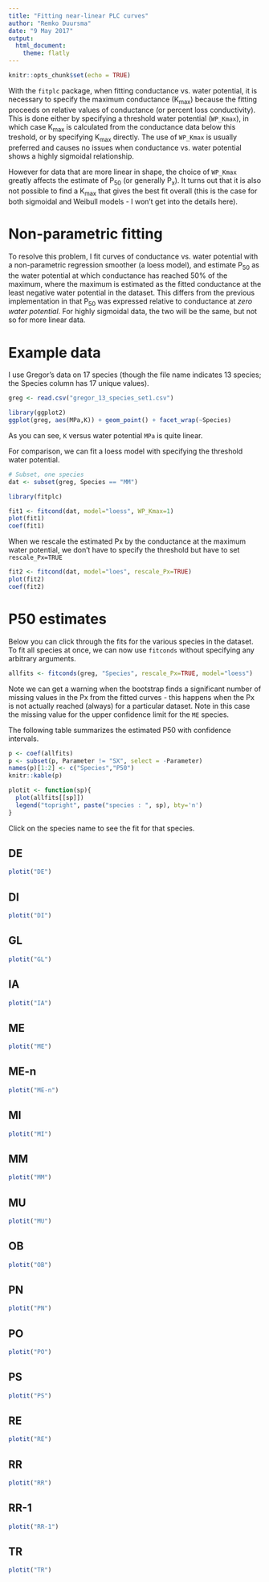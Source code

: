 ```yaml
---
title: "Fitting near-linear PLC curves"
author: "Remko Duursma"
date: "9 May 2017"
output: 
  html_document:
    theme: flatly
---
```


```r
knitr::opts_chunk$set(echo = TRUE)
```


With the `fitplc` package, when fitting conductance vs. water potential, it is necessary to specify the maximum conductance (K~max~) because the fitting proceeds on relative values of conductance (or percent loss conductivity). This is done either by specifying a threshold water potential (`WP_Kmax`), in which case K~max~ is calculated from the conductance data below this treshold, or by specifying K~max~ directly. The use of `WP_Kmax` is usually preferred and causes no issues when conductance vs. water potential shows a highly sigmoidal relationship.

However for data that are more linear in shape, the choice of `WP_Kmax` greatly affects the estimate of P~50~ (or generally P~x~). It turns out that it is also not possible to find a K~max~ that gives the best fit overall (this is the case for both sigmoidal and Weibull models - I won't get into the details here).

# Non-parametric fitting

To resolve this problem, I fit curves of conductance vs. water potential with a non-parametric regression smoother (a loess model), and estimate P~50~ as the water potential at which conductance has reached 50% of the maximum, where the maximum is estimated as the fitted conductance at the least negative water potential in the dataset. This differs from the previous implementation in that P~50~ was expressed relative to conductance at *zero water potential*. For highly sigmoidal data, the two will be the same, but not so for more linear data.


# Example data

I use Gregor's data on 17 species (though the file name indicates 13 species; the Species column has 17 unique values).

```r
greg <- read.csv("gregor_13_species_set1.csv")

library(ggplot2)
ggplot(greg, aes(MPa,K)) + geom_point() + facet_wrap(~Species)
```

As you can see, `K` versus water potential `MPa` is quite linear.

For comparison, we can fit a loess model with specifying the threshold water potential.

```r
# Subset, one species
dat <- subset(greg, Species == "MM")

library(fitplc)

fit1 <- fitcond(dat, model="loess", WP_Kmax=1)
plot(fit1)
coef(fit1)
```

When we rescale the estimated Px by the conductance at the maximum water potential, we don't have to specify the threshold but have to set `rescale_Px=TRUE`


```r
fit2 <- fitcond(dat, model="loes", rescale_Px=TRUE)
plot(fit2)
coef(fit2)
```


# P50 estimates {.tabset}

Below you can click through the fits for the various species in the dataset.
To fit all species at once, we can now use `fitconds` without specifying any arbitrary arguments.

```r
allfits <- fitconds(greg, "Species", rescale_Px=TRUE, model="loess")
```

Note we can get a warning when the bootstrap finds a significant number of missing values in the Px from the fitted curves - this happens when the Px is not actually reached (always) for a particular dataset. Note in this case the missing value for the upper confidence limit for the `ME` species.

The following table summarizes the estimated P50 with confidence intervals.

```r
p <- coef(allfits)
p <- subset(p, Parameter != "SX", select = -Parameter)
names(p)[1:2] <- c("Species","P50")
knitr::kable(p)
```

```r
plotit <- function(sp){
  plot(allfits[[sp]])
  legend("topright", paste("species : ", sp), bty='n')
}
```

Click on the species name to see the fit for that species.

## DE

```r
plotit("DE")
```

## DI

```r
plotit("DI")
```

## GL

```r
plotit("GL")
```

## IA

```r
plotit("IA")
```

## ME

```r
plotit("ME")
```

## ME-n

```r
plotit("ME-n")
```

## MI

```r
plotit("MI")
```

## MM

```r
plotit("MM")
```

## MU

```r
plotit("MU")
```

## OB

```r
plotit("OB")
```

## PN

```r
plotit("PN")
```

## PO

```r
plotit("PO")
```

## PS

```r
plotit("PS")
```

## RE

```r
plotit("RE")
```

## RR

```r
plotit("RR")
```

## RR-1

```r
plotit("RR-1")
```

## TR

```r
plotit("TR")
```










